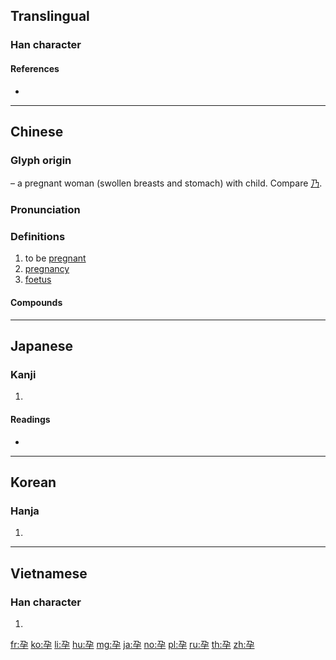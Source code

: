 {{character info/new}}
==Translingual==

===Han character===
{{Han char|rn=39|rad=子|as=02|sn=5|four=17407|canj=NSND|ids=⿱乃子}}

====References====
* {{Han ref|kx=0277.140|dkj=06938|dj=0545.040|hdz=21009.050|uh=5B55|ud=23381|bh=A5A5|bd=42405}}

----

==Chinese==
{{zh-forms}}

===Glyph origin===
{{Han etyl}}
{{Han compound|乃|子|t1=pregnant woman|t2=child|ls=ic}} – a pregnant woman (swollen breasts and stomach) with child. Compare [[乃]].

===Pronunciation===
{{zh-pron
|m=yùn
|c=jan6
|h=pfs=yún
|md=
|mn=qz,xm,zz:ēng/qz,tw,xm,zz:īn/twv:ūn
|mn_note=ēng - literary; īn/ūn - vernacular
|w=3hhyn,3hhion
|mc=y
|oc=y
|cat=a,n
}}

===Definitions===
{{zh-hanzi}}

# to be [[pregnant]]
# [[pregnancy]]
# [[foetus]]

====Compounds====
{{zh-der|不孕|不孕性|不孕症|不孕真菌|人工受孕|包孕|包孕句|受孕|可孕物質|子宮外孕|孕吐|孕婦|孕期|孕珠|孕穗|孕育|懷孕|毓子孕孫|腹腔懷孕|身孕|避孕|避孕套|避孕藥}}

----

==Japanese==

===Kanji===
{{ja-kanji|grade=|rs=子02}}

# {{defn|lang=ja|sort=子02}}

====Readings====
* {{ja-readings|on=[[よう]] (yō)|kun=[[はらむ]] (haramu)}}

----

==Korean==

===Hanja===
{{ko-hanja|hangeul=잉|rv=ing|mr=ing}}

# {{defn|lang=ko|sort=子02}}

----

==Vietnamese==

===Han character===
{{vi-hantu|[[dựng]], [[dằng]], [[dửng]], [[rặng]]|rs=子02}}

# {{defn|lang=vi|sort=子02}}

[[fr:孕]]
[[ko:孕]]
[[li:孕]]
[[hu:孕]]
[[mg:孕]]
[[ja:孕]]
[[no:孕]]
[[pl:孕]]
[[ru:孕]]
[[th:孕]]
[[zh:孕]]